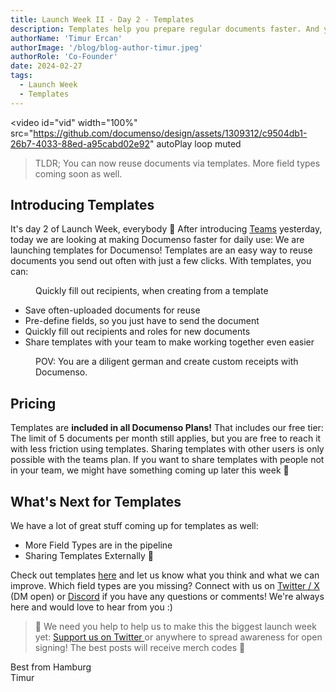 ```yaml
---
title: Launch Week II - Day 2 - Templates
description: Templates help you prepare regular documents faster. And you can share them with your team!
authorName: 'Timur Ercan'
authorImage: '/blog/blog-author-timur.jpeg'
authorRole: 'Co-Founder'
date: 2024-02-27
tags:
  - Launch Week
  - Templates
---
```


<video
  id="vid"
  width="100%"
  src="https://github.com/documenso/design/assets/1309312/c9504db1-26b7-4033-88ed-a95cabd02e92"
  autoPlay
  loop
  muted
></video>

> TLDR; You can now reuse documents via templates. More field types coming soon as well.

## Introducing Templates

It's day 2 of Launch Week, everybody 🙌 After introducing [Teams](https://documenso.com/blog/launch-week-2-day-1) yesterday, today we are looking at making Documenso faster for daily use:
We are launching templates for Documenso! Templates are an easy way to reuse documents you send out often with just a few clicks. With templates, you can:

<figure>
  <MdxNextImage
    src="/blog/quickfill.png"
    width="1260"
    height="630"
    alt="Template recipients quick fill view"
  />

  <figcaption className="text-center">
    Quickly fill out recipients, when creating from a template
  </figcaption>
</figure>

- Save often-uploaded documents for reuse
- Pre-define fields, so you just have to send the document
- Quickly fill out recipients and roles for new documents
- Share templates with your team to make working together even easier

<figure>
  <MdxNextImage
    src="/blog/template.png"
    width="1260"
    height="630"
    alt="Create from template view"
  />

  <figcaption className="text-center">
  POV: You are a diligent german and create custom receipts with Documenso.
  </figcaption>
</figure>

## Pricing

Templates are **included in all Documenso Plans!** That includes our free tier: The limit of 5 documents per month still applies, but you are free to reach it with less friction using templates. Sharing templates with other users is only possible with the teams plan. If you want to share templates with people not in your team, we might have something coming up later this week 👀

## What's Next for Templates

We have a lot of great stuff coming up for templates as well:

- More Field Types are in the pipeline
- Sharing Templates Externally 👀

Check out templates [here](https://documen.so/templates) and let us know what you think and what we can improve. Which field types are you missing? Connect with us on [Twitter / X](https://twitter.com/eltimuro) (DM open) or [Discord](https://documen.so/discord) if you have any questions or comments! We're always here and would love to hear from you :)

> 🚨 We need you help to help us to make this the biggest launch week yet: <a href="https://twitter.com/intent/tweet?text=It's @Documenso Launch Week Day 2! They just launched templates, and I'm pumped 🎉🚀🚀🚀. Check it out https://documen.so/day2"> Support us on Twitter </a> or anywhere to spread awareness for open signing! The best posts will receive merch codes 👀

Best from Hamburg\
Timur

